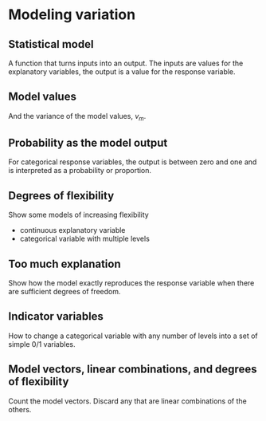 # Modeling variation

## Statistical model

A function that turns inputs into an output. The inputs are values for the explanatory variables, the output is a value for the response variable. 

## Model values

And the variance of the model values, $v_m$.

## Probability as the model output

For categorical response variables, the output is between zero and one and is interpreted as a probability or proportion.

## Degrees of flexibility

Show some models of increasing flexibility

- continuous explanatory variable
- categorical variable with multiple levels

## Too much explanation

Show how the model exactly reproduces the response variable when there are sufficient degrees of freedom.

## Indicator variables

How to change a categorical variable with any number of levels into a set of simple 0/1 variables.

## Model vectors, linear combinations, and degrees of flexibility

Count the model vectors. Discard any that are linear combinations of the others.
